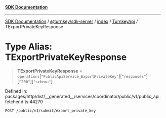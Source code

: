 [**SDK Documentation**](../../../../../../README.mdx)

***

[SDK Documentation](../../../../../../packages.mdx) / [@turnkey/sdk-server](../../../../README.mdx) / [index](../../../README.mdx) / [TurnkeyApi](../README.mdx) / TExportPrivateKeyResponse

# Type Alias: TExportPrivateKeyResponse

> **TExportPrivateKeyResponse** = `operations`\[`"PublicApiService_ExportPrivateKey"`\]\[`"responses"`\]\[`"200"`\]\[`"schema"`\]

Defined in: packages/http/dist/\_\_generated\_\_/services/coordinator/public/v1/public\_api.fetcher.d.ts:44270

`POST /public/v1/submit/export_private_key`
